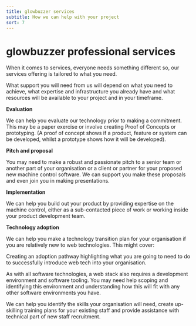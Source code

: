 ```yaml
---
title: glowbuzzer services
subtitle: How we can help with your project
sort: 7
---
```


# glowbuzzer professional services

When it comes to services, everyone needs something different so, our services offering is tailored to what you need.

What support you will need from us will depend on what you need to achieve, what expertise and infrastructure you already have and what resources will be available to your project and in your timeframe.

**Evaluation**

We can help you evaluate our technology prior to making a commitment. This may be a paper exercise or involve creating Proof of Concepts or prototyping. (A proof of concept shows if a product, feature or system can be developed, whilst a prototype shows how it will be developed).

**Pitch and proposal**

You may need to make a robust and passionate pitch to a senior team or another part of your organisation or a client or partner for your proposed new machine control software. We can support you make these proposals and even join you in making presentations.


**Implementation**

We can help you build out your product by providing expertise on the machine control, either as a sub-contacted piece of work or working inside your product development team.

**Technology adoption**

We can help you make a technology transition plan for your organisation if you are relatively new to web technologies. This might cover:

Creating an adoption pathway highlighting what you are going to need to do to successfully introduce web tech into your organisation.

As with all software technologies, a web stack also requires a development environment and software tooling. You may need help scoping and identifying this environment and understanding how this will fit with any other software environments you have.

We can help you identify the skills your organisation will need, create up-skilling training plans for your existing staff and provide assistance with technical part of new staff recruitment.
